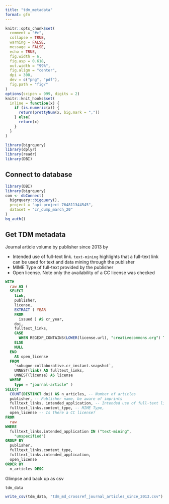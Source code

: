 ```yaml
---
title: "tdm_metadata"
format: gfm
---
```


```r
knitr::opts_chunk$set(
  comment = "#>",
  collapse = TRUE,
  warning = FALSE,
  message = FALSE,
  echo = TRUE,
  fig.width = 6,
  fig.asp = 0.618,
  out.width = "99%",
  fig.align = "center",
  dpi = 300,
  dev = c("png", "pdf"),
  fig.path = "fig/"
)
options(scipen = 999, digits = 2)
knitr::knit_hooks$set(
  inline = function(x) {
    if (is.numeric(x)) {
      return(prettyNum(x, big.mark = ","))
    } else{
      return(x)
    }
  }
)
```

```r
library(bigrquery)
library(dplyr)
library(readr)
library(DBI)
```

## Connect to database

```r
library(DBI)
library(bigrquery)
con <- dbConnect(
  bigrquery::bigquery(),
  project = "api-project-764811344545",
  dataset = "cr_dump_march_20"
)
bq_auth()
```

## Get TDM metadata 

Journal article volume by publisher since 2013 by

- Intended use of full-text link. `text-mining` highlights that a full-text link can be used for text and data mining through the publisher
- MIME Type of full-text provided by the publisher
- Open license. Note only the availability of a CC license was checked

```sql
WITH
  raw AS (
  SELECT
    link,
    publisher,
    license,
    EXTRACT ( YEAR
    FROM
      issued ) AS cr_year,
    doi,
    fulltext_links,
    CASE
      WHEN REGEXP_CONTAINS(LOWER(license.url), "creativecommons.org") THEN "CC"
    ELSE
    NULL
  END
    AS open_license
  FROM
    `subugoe-collaborative.cr_instant.snapshot`,
    UNNEST(link) AS fulltext_links,
    UNNEST(license) AS license
  WHERE
    type = "journal-article" )
SELECT
  COUNT(DISTINCT doi) AS n_articles, -- Number of articles
  publisher, -- Publisher name, be aware of imprints
  fulltext_links. intended_application, -- Intended use of full-text link
  fulltext_links.content_type, -- MIME Type, 
  open_license -- Is there a CC license?
FROM
  raw
WHERE
  fulltext_links.intended_application IN ("text-mining",
    "unspecified")
GROUP BY
  publisher,
  fulltext_links.content_type,
  fulltext_links.intended_application,
  open_license
ORDER BY
  n_articles DESC
```

Glimpse and back up as csv

```r
tdm_data

write_csv(tdm_data, "tdm_md_crossref_journal_articles_since_2013.csv")
```
